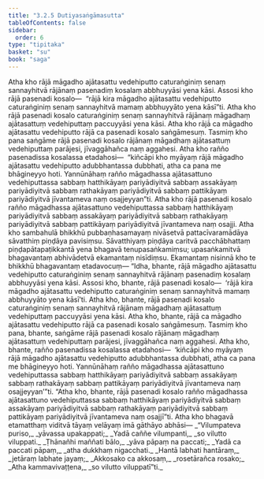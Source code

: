 ```yaml
---
title: "3.2.5 Dutiyasaṅgāmasutta"
tableOfContents: false
sidebar:
  order: 6
type: "tipitaka"
basket: "su"
book: "saga"
---
```



<DynamicBreadcrumb />

<Division number="126" book="saga">

<Paragraph number="663" book="saga">
Atha kho rājā māgadho ajātasattu vedehiputto caturaṅginiṃ senaṃ sannayhitvā rājānaṃ pasenadiṃ kosalaṃ abbhuyyāsi yena kāsi. Assosi kho rājā pasenadi kosalo—  “rājā kira māgadho ajātasattu vedehiputto caturaṅginiṃ senaṃ sannayhitvā mamaṃ abbhuyyāto yena kāsī”ti. Atha kho rājā pasenadi kosalo caturaṅginiṃ senaṃ sannayhitvā rājānaṃ māgadhaṃ ajātasattuṃ vedehiputtaṃ paccuyyāsi yena kāsi. Atha kho rājā ca māgadho ajātasattu vedehiputto rājā ca pasenadi kosalo saṅgāmesuṃ. Tasmiṃ kho pana saṅgāme rājā pasenadi kosalo rājānaṃ māgadhaṃ ajātasattuṃ vedehiputtaṃ parājesi, jīvaggāhañca naṃ aggahesi. Atha kho rañño pasenadissa kosalassa etadahosi—  “kiñcāpi kho myāyaṃ rājā māgadho ajātasattu vedehiputto adubbhantassa dubbhati, atha ca pana me bhāgineyyo hoti. Yannūnāhaṃ rañño māgadhassa ajātasattuno vedehiputtassa sabbaṃ hatthikāyaṃ pariyādiyitvā sabbaṃ assakāyaṃ pariyādiyitvā sabbaṃ rathakāyaṃ pariyādiyitvā sabbaṃ pattikāyaṃ pariyādiyitvā jīvantameva naṃ osajjeyyan”ti.
</Paragraph>

<Paragraph number="664" book="saga">
Atha kho rājā pasenadi kosalo rañño māgadhassa ajātasattuno vedehiputtassa sabbaṃ hatthikāyaṃ pariyādiyitvā sabbaṃ assakāyaṃ pariyādiyitvā sabbaṃ rathakāyaṃ pariyādiyitvā sabbaṃ pattikāyaṃ pariyādiyitvā jīvantameva naṃ osajji.
</Paragraph>

<Paragraph number="665" book="saga">
Atha kho sambahulā bhikkhū pubbaṇhasamayaṃ nivāsetvā pattacīvaramādāya sāvatthiṃ piṇḍāya pavisiṃsu. Sāvatthiyaṃ piṇḍāya caritvā pacchābhattaṃ piṇḍapātapaṭikkantā yena bhagavā tenupasaṅkamiṃsu; upasaṅkamitvā bhagavantaṃ abhivādetvā ekamantaṃ nisīdiṃsu. Ekamantaṃ nisinnā kho te bhikkhū bhagavantaṃ etadavocuṃ—
</Paragraph>

<Paragraph number="666" book="saga">
“Idha, bhante, rājā māgadho ajātasattu vedehiputto caturaṅginiṃ senaṃ sannayhitvā rājānaṃ pasenadiṃ kosalaṃ abbhuyyāsi yena kāsi. Assosi kho, bhante, rājā pasenadi kosalo—  ‘rājā kira māgadho ajātasattu vedehiputto caturaṅginiṃ senaṃ sannayhitvā mamaṃ abbhuyyāto yena kāsī’ti. Atha kho, bhante, rājā pasenadi kosalo caturaṅginiṃ senaṃ sannayhitvā rājānaṃ māgadhaṃ ajātasattuṃ vedehiputtaṃ paccuyyāsi yena kāsi. Atha kho, bhante, rājā ca māgadho ajātasattu vedehiputto rājā ca pasenadi kosalo saṅgāmesuṃ. Tasmiṃ kho pana, bhante, saṅgāme rājā pasenadi kosalo rājānaṃ māgadhaṃ ajātasattuṃ vedehiputtaṃ parājesi, jīvaggāhañca naṃ aggahesi. Atha kho, bhante, rañño pasenadissa kosalassa etadahosi—  ‘kiñcāpi kho myāyaṃ rājā māgadho ajātasattu vedehiputto adubbhantassa dubbhati, atha ca pana me bhāgineyyo hoti. Yannūnāhaṃ rañño māgadhassa ajātasattuno vedehiputtassa sabbaṃ hatthikāyaṃ pariyādiyitvā sabbaṃ assakāyaṃ sabbaṃ rathakāyaṃ sabbaṃ pattikāyaṃ pariyādiyitvā jīvantameva naṃ osajjeyyan’”ti.
</Paragraph>

<Paragraph number="667" book="saga">
“Atha kho, bhante, rājā pasenadi kosalo rañño māgadhassa ajātasattuno vedehiputtassa sabbaṃ hatthikāyaṃ pariyādiyitvā sabbaṃ assakāyaṃ pariyādiyitvā sabbaṃ rathakāyaṃ pariyādiyitvā sabbaṃ pattikāyaṃ pariyādiyitvā jīvantameva naṃ osajjī”ti.
</Paragraph>

<Paragraph number="668" book="saga">
Atha kho bhagavā etamatthaṃ viditvā tāyaṃ velāyaṃ imā gāthāyo abhāsi—
</Paragraph>

<Paragraph number="669" type="verses" book="saga">
_“Vilumpateva puriso,_  
_yāvassa upakappati;_  
_Yadā caññe vilumpanti,_  
_so vilutto viluppati._  

</Paragraph>

<Paragraph number="670" type="verses" book="saga">
_Ṭhānañhi maññati bālo,_  
_yāva pāpaṃ na paccati;_  
_Yadā ca paccati pāpaṃ,_  
_atha dukkhaṃ nigacchati._  

</Paragraph>

<Paragraph number="671" type="verses" book="saga">
_Hantā labhati hantāraṃ,_  
_jetāraṃ labhate jayaṃ;_  
_Akkosako ca akkosaṃ,_  
_rosetārañca rosako;_  
_Atha kammavivaṭṭena,_  
_so vilutto viluppatī”ti._
</Paragraph>
</Division>